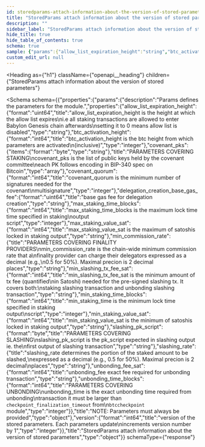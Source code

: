 ```yaml
---
id: storedparams-attach-information-about-the-version-of-stored-parameters
title: "StoredParams attach information about the version of stored parameters"
description: ""
sidebar_label: "StoredParams attach information about the version of stored parameters"
hide_title: true
hide_table_of_contents: true
schema: true
sample: {"params":{"allow_list_expiration_height":"string","btc_activation_height":0,"covenant_pks":["string"],"covenant_quorum":0,"delegation_creation_base_gas_fee":"string","max_staking_time_blocks":0,"max_staking_value_sat":"string","min_commission_rate":"string","min_slashing_tx_fee_sat":"string","min_staking_time_blocks":0,"min_staking_value_sat":"string","slashing_pk_script":"string","slashing_rate":"string","unbonding_fee_sat":"string","unbonding_time_blocks":0},"version":0}
custom_edit_url: null
---
```



<Heading
  as={"h1"}
  className={"openapi__heading"}
  children={"StoredParams attach information about the version of stored parameters"}
>
</Heading>





<Schema
  schema={{"properties":{"params":{"description":"Params defines the parameters for the module.","properties":{"allow_list_expiration_height":{"format":"uint64","title":"allow_list_expiration_height is the height at which the allow list expires\ni.e all staking transactions are allowed to enter Babylon Genesis chain afterwards\nsetting it to 0 means allow list is disabled","type":"string"},"btc_activation_height":{"format":"int64","title":"btc_activation_height is the btc height from which parameters are activated\n(inclusive)","type":"integer"},"covenant_pks":{"items":{"format":"byte","type":"string"},"title":"PARAMETERS COVERING STAKING\ncovenant_pks is the list of public keys held by the covenant committee\neach PK follows encoding in BIP-340 spec on Bitcoin","type":"array"},"covenant_quorum":{"format":"int64","title":"covenant_quorum is the minimum number of signatures needed for the covenant\nmultisignature","type":"integer"},"delegation_creation_base_gas_fee":{"format":"uint64","title":"base gas fee for delegation creation","type":"string"},"max_staking_time_blocks":{"format":"int64","title":"max_staking_time_blocks is the maximum lock time time specified in staking\noutput script","type":"integer"},"max_staking_value_sat":{"format":"int64","title":"max_staking_value_sat is the maximum of satoshis locked in staking output","type":"string"},"min_commission_rate":{"title":"PARAMETERS COVERING FINALITY PROVIDERS\nmin_commission_rate is the chain-wide minimum commission rate that a\nfinality provider can charge their delegators expressed as a decimal (e.g.,\n0.5 for 50%). Maximal precion is 2 decimal places","type":"string"},"min_slashing_tx_fee_sat":{"format":"int64","title":"min_slashing_tx_fee_sat is the minimum amount of tx fee (quantified\nin Satoshi) needed for the pre-signed slashing tx. It covers both:\nstaking slashing transaction and unbonding slashing transaction","type":"string"},"min_staking_time_blocks":{"format":"int64","title":"min_staking_time is the minimum lock time specified in staking output\nscript","type":"integer"},"min_staking_value_sat":{"format":"int64","title":"min_staking_value_sat is the minimum of satoshis locked in staking output","type":"string"},"slashing_pk_script":{"format":"byte","title":"PARAMETERS COVERING SLASHING\nslashing_pk_script is the pk_script expected in slashing output ie. the\nfirst output of slashing transaction","type":"string"},"slashing_rate":{"title":"slashing_rate determines the portion of the staked amount to be slashed,\nexpressed as a decimal (e.g., 0.5 for 50%). Maximal precion is 2 decimal\nplaces","type":"string"},"unbonding_fee_sat":{"format":"int64","title":"unbonding_fee exact fee required for unbonding transaction","type":"string"},"unbonding_time_blocks":{"format":"int64","title":"PARAMETERS COVERING UNBONDING\nunbonding_time is the exact unbonding time required from unbonding\ntransaction it must be larger than `checkpoint_finalization_timeout` from\n`btccheckpoint` module","type":"integer"}},"title":"NOTE: Parameters must always be provided","type":"object"},"version":{"format":"int64","title":"version of the stored parameters. Each parameters update\nincrements version number by 1","type":"integer"}},"title":"StoredParams attach information about the version of stored parameters","type":"object"}}
  schemaType={"response"}
>
  
</Schema>
            